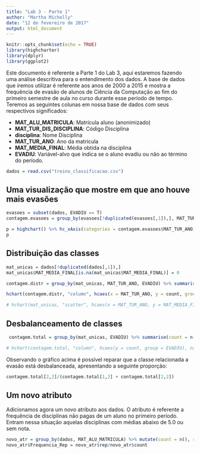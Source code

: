```yaml
---
title: "Lab 3 - Parte 1"
author: "Martha Michelly"
date: "12 de fevereiro de 2017"
output: html_document
---
```


```r
knitr::opts_chunk$set(echo = TRUE)
library(highcharter)
library(dplyr)
library(ggplot2)
```

Este documento é referente a Parte 1 do Lab 3, aqui estaremos fazendo uma análise descritiva para o entendimento dos dados. A base de dados que iremos utilizar é referente aos anos de 2000 a 2015 e mostra a frequência de evasão de alunos de Ciência da Computação ao fim do primeiro semestre de aula no curso durante esse período de tempo. Teremos as seguintes colunas em nossa base de dados com seus respectivos significados:

* **MAT_ALU_MATRICULA**: Matrícula aluno (anonimizado)
* **MAT_TUR_DIS_DISCIPLINA**: Código Disciplina
* **disciplina**: Nome Disciplina
* **MAT_TUR_ANO**: Ano da matrícula
* **MAT_MEDIA_FINAL**: Média obtida na disciplina
* **EVADIU**: Variável-alvo que indica se o aluno evadiu ou não ao término do período.

```r
dados = read.csv("treino_classificacao.csv")
```

## Uma visualização que mostre em que ano houve mais evasões

```r
evasoes = subset(dados, EVADIU == T)
contagem.evasoes = group_by(evasoes[!duplicated(evasoes[,1]),], MAT_TUR_ANO) %>% summarise(Evasao = as.numeric(sum(EVADIU == T)))

p = highchart() %>% hc_xAxis(categories = contagem.evasoes$MAT_TUR_ANO) %>% hc_add_series(data = contagem.evasoes$Evasao, name = "Evasões") %>% hc_title(text = "Evasões ao longo dos anos")
p
```

## Distribuição das classes

```r
mat_unicas = dados[!duplicated(dados[,1]),]
mat_unicas$MAT_MEDIA_FINAL[is.na(mat_unicas$MAT_MEDIA_FINAL)] = 0

contagem.distr = group_by(mat_unicas, MAT_TUR_ANO, EVADIU) %>% summarise(count = n())

hchart(contagem.distr, "column", hcaes(x = MAT_TUR_ANO, y = count, group = EVADIU), name= c('Não evadiu', "Evadiu")) %>%  hc_title(text = "Distribuição das classes")

# hchart(mat_unicas, "scatter", hcaes(x = MAT_TUR_ANO, y = MAT_MEDIA_FINAL, group = EVADIU), name= c('Não evadiu', "Evadiu"))
```


## Desbalanceamento de classes

```r
 contagem.total = group_by(mat_unicas, EVADIU) %>% summarise(count = n())

# hchart(contagem.total, "column", hcaes(y = count, group = EVADIU), name= c('Não evadiu', "Evadiu")) %>%  hc_title(text = "Distribuição das classes") %>% hc_plotOptions(column = list(stacking = "normal")) %>% hc_colors(c("darkblue", "orange"))
```

Observando o gráfico acima é possível reparar que a classe relacionada a evasão está desbalanceada, apresentando a seguinte proporção:

```r
contagem.total[2,2]/(contagem.total[1,2] + contagem.total[2,2])
```

## Um novo atributo

Adicionamos agora um novo atributo aos dados. O atributo é referente a frequência de disciplinas não pagas de um aluno no primeiro período. Entram nessa situação aquelas disciplinas com médias abaixo de 5.0 ou sem nota.

```r
novo_atr = group_by(dados, MAT_ALU_MATRICULA) %>% mutate(count = n(), rep = sum(MAT_MEDIA_FINAL <5))
novo_atr$Frequencia_Rep = novo_atr$rep/novo_atr$count
```
